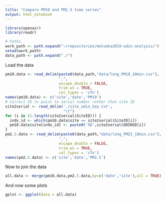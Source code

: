 ```yaml
---
title: "Compare PM10 and PM2.5 time series"
output: html_notebook
---
```

```r
library(openair)
library(readr)

# Paths
work_path <- path.expand("~/repositories/motueka2019-odin-analysis/")
setwd(work_path)
data_path <- path.expand("./")

```

Load the data 
```r
pm10.data <- read_delim(paste0(data_path,"data/long_PM10_10min.csv"),
                        ",",
                        escape_double = FALSE,
                        trim_ws = TRUE,
                        col_types = 'cTn')
names(pm10.data) <- c('site','date','PM10')
# Correct ID to point to serial number rather than site ID
site2serial <- read_delim('./site_odin_key.txt',
                          "\t")
for (i in (1:length(site2serial$SiteID))) {
  indx_id <- which(pm10.data$site == site2serial$SiteID[i])
  pm10.data$site[indx_id] <- paste0('SD',site2serial$ODINSD[i])
}
pm2.5.data <- read_delim(paste0(data_path,"data/long_PM25_10min.csv"),
                        ",",
                        escape_double = FALSE,
                        trim_ws = TRUE,
                        col_types = 'cTn')
names(pm2.5.data) <- c('site','date','PM2.5')
```

Now to join the data
```r
all.data <- merge(pm10.data,pm2.5.data,by=c('date','site'),all = TRUE)
```

And now some plots
```r
gplot <- ggplot(data = all.data)
```

